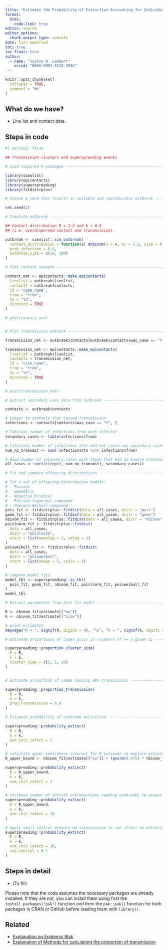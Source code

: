 ```yaml
---
title: "Estimate the Probability of Extinction Accounting for Individual-level Transmission Variation"
format: 
  html:
    code-link: true
editor: source
editor_options: 
  chunk_output_type: console
date: last-modified
toc: true
toc_float: true
author: 
  - name: "Joshua W. Lambert"
    orcid: "0000-0001-5218-3046"
---
```


```r
knitr::opts_chunk$set(
  collapse = TRUE,
  comment = "#>"
)
```

## What do we have?

- Line list and contact data.

## Steps in code

```r
#| warning: false

## Transmission clusters and superspreading events

# Load required R packages ------------------------------------------------

library(simulist)
library(epicontacts)
library(superspreading)
library(fitdistrplus)

# Choose a seed that results in suitable and reproducible outbreak --------

set.seed(1)

# Simulate outbreak -------------------------------------------------------

## Contact distribution R = 1.2 and k = 0.5
## (i.e. overdispersed contact and transmission).

outbreak <- simulist::sim_outbreak(
  contact_distribution = function(x) dnbinom(x = x, mu = 1.2, size = 0.4),
  prob_infection = 0.5,
  outbreak_size = c(50, 100)
)

# Plot contact network ----------------------------------------------------

contact_net <- epicontacts::make_epicontacts(
  linelist = outbreak$linelist,
  contacts = outbreak$contacts,
  id = "case_name",
  from = "from",
  to = "to",
  directed = TRUE
)

# plot(contact_net)


# Plot transmission network -----------------------------------------------

transmission_net <- outbreak$contacts[outbreak$contacts$was_case == "Y", ]

transmission_net <- epicontacts::make_epicontacts(
  linelist = outbreak$linelist,
  contacts = transmission_net,
  id = "case_name",
  from = "from",
  to = "to",
  directed = TRUE
)

# plot(transmission_net)

# Extract secondary case data from outbreak -------------------------------

contacts <- outbreak$contacts

# subset to contacts that caused transmission
infections <- contacts[contacts$was_case == "Y", ]

# Tabulate number of infections from each infector
secondary_cases <- table(infections$from)

# Calculate number of infections that did not cause any secondary cases
num_no_transmit <- sum(!infections$to %in% infections$from)

# Bind number of secondary cases with those that had no onward transmission
all_cases <- sort(c(rep(0, num_no_transmit), secondary_cases))

# Fit and compare offspring distributions ---------------------------------

# fit a set of offspring distribution models:
# - Poisson
# - Geometric
# - Negative Binomial
# - Poisson-lognormal compound
# - Poisson-Weibull compound
pois_fit <- fitdistrplus::fitdist(data = all_cases, distr = "pois")
geom_fit <- fitdistrplus::fitdist(data = all_cases, distr = "geom")
nbinom_fit <- fitdistrplus::fitdist(data = all_cases, distr = "nbinom")
poislnorm_fit <- fitdistrplus::fitdist(
  data = all_cases,
  distr = "poislnorm",
  start = list(meanlog = 1, sdlog = 1)
)
poisweibull_fit <- fitdistrplus::fitdist(
  data = all_cases,
  distr = "poisweibull",
  start = list(shape = 1, scale = 1)
)

# compare model fits
model_tbl <- superspreading::ic_tbl(
  pois_fit, geom_fit, nbinom_fit, poislnorm_fit, poisweibull_fit
)
model_tbl

# Extract parameters from best fit model ----------------------------------

R <- nbinom_fit$estimate[["mu"]]
k <- nbinom_fit$estimate[["size"]]

# print estimates
message("R = ", signif(R, digits = 4), "\n", "k = ", signif(k, digits = 4))

# Estimate proportions of cases occur in clusters of >= a given si --------

superspreading::proportion_cluster_size(
  R = R, 
  k = k, 
  cluster_size = c(2, 5, 10)
)


# Estimate proportion of cases causing 80% transmission -------------------

superspreading::proportion_transmission(
  R = R, 
  k = k,
  prop_transmission = 0.8
)

# Estimate probability of outbreak extinction -----------------------------

superspreading::probability_extinct(
  R = R,
  k = k,
  num_init_infect = 1
)

# calculate upper confidence interval for R estimate to explore extinction probability
R_upper_bound <- nbinom_fit$estimate[["mu"]] + (qnorm(0.975) * nbinom_fit$sd[["mu"]])

superspreading::probability_extinct(
  R = R_upper_bound, 
  k = k, 
  num_init_infect = 1
)

# increase number of initial introductions seeding outbreaks to assess risk
superspreading::probability_extinct(
  R = R_upper_bound,
  k = k,
  num_init_infect = 10
)

# apply small control measure on transmission to see affect on extinction probability
superspreading::probability_extinct(
  R = R,
  k = k,
  num_init_infect = 10,
  ind_control = 0.1
)
```


## Steps in detail

<!-- OPTIONAL -->

<!-- reduce length of strings with a large language model like chatgpt -->

- (To fill)

<!-- must: keep to warn users on how to install packages -->

Please note that the code assumes the necessary packages are already installed. If they are not, you can install them using first the `install.packages("pak")` function and then the `pak::pak()` function for both packages in CRAN or GitHub before loading them with `library()`. 

<!-- optional: erase if no assumed distribution is needed -->


## Related

- [Explanation on Epidemic Risk](https://epiverse-trace.github.io/superspreading/articles/epidemic_risk.html)
- [Explanation of Methods for calculating the proportion of transmission](https://epiverse-trace.github.io/superspreading/articles/proportion_transmission.html)
